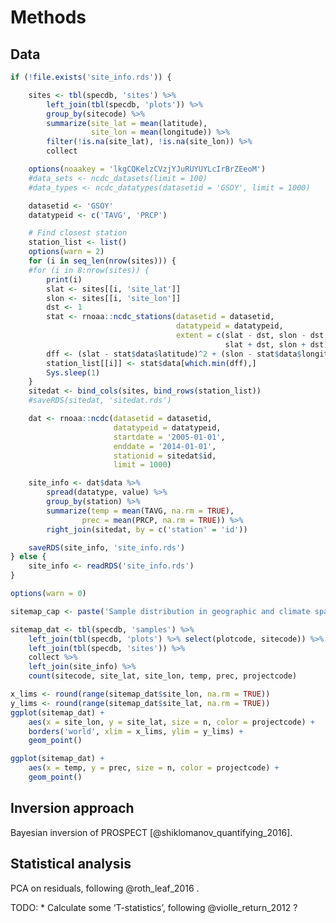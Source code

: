 # Methods

## Data

```r

if (!file.exists('site_info.rds')) {

    sites <- tbl(specdb, 'sites') %>%
        left_join(tbl(specdb, 'plots')) %>%
        group_by(sitecode) %>%
        summarize(site_lat = mean(latitude),
                  site_lon = mean(longitude)) %>%
        filter(!is.na(site_lat), !is.na(site_lon)) %>%
        collect

    options(noaakey = 'lkgCQKelzCVzjYJuRUYUYLcIrBrZEeoM')
    #data_sets <- ncdc_datasets(limit = 100)
    #data_types <- ncdc_datatypes(datasetid = 'GSOY', limit = 1000)

    datasetid <- 'GSOY'
    datatypeid <- c('TAVG', 'PRCP')

    # Find closest station
    station_list <- list()
    options(warn = 2)
    for (i in seq_len(nrow(sites))) {
    #for (i in 8:nrow(sites)) {
        print(i)
        slat <- sites[[i, 'site_lat']]
        slon <- sites[[i, 'site_lon']]
        dst <- 1
        stat <- rnoaa::ncdc_stations(datasetid = datasetid,
                                     datatypeid = datatypeid,
                                     extent = c(slat - dst, slon - dst, 
                                                slat + dst, slon + dst))
        dff <- (slat - stat$data$latitude)^2 + (slon - stat$data$longitude)^2
        station_list[[i]] <- stat$data[which.min(dff),]
        Sys.sleep(1)
    }
    sitedat <- bind_cols(sites, bind_rows(station_list))
    #saveRDS(sitedat, 'sitedat.rds')

    dat <- rnoaa::ncdc(datasetid = datasetid,
                       datatypeid = datatypeid,
                       startdate = '2005-01-01',
                       enddate = '2014-01-01',
                       stationid = sitedat$id,
                       limit = 1000)

    site_info <- dat$data %>%
        spread(datatype, value) %>%
        group_by(station) %>%
        summarize(temp = mean(TAVG, na.rm = TRUE),
                prec = mean(PRCP, na.rm = TRUE)) %>%
        right_join(sitedat, by = c('station' = 'id'))

    saveRDS(site_info, 'site_info.rds')
} else {
    site_info <- readRDS('site_info.rds')
}

options(warn = 0)

```

```r

sitemap_cap <- paste('Sample distribution in geographic and climate space')

sitemap_dat <- tbl(specdb, 'samples') %>%
    left_join(tbl(specdb, 'plots') %>% select(plotcode, sitecode)) %>%
    left_join(tbl(specdb, 'sites')) %>%
    collect %>%
    left_join(site_info) %>%
    count(sitecode, site_lat, site_lon, temp, prec, projectcode)

x_lims <- round(range(sitemap_dat$site_lon, na.rm = TRUE))
y_lims <- round(range(sitemap_dat$site_lat, na.rm = TRUE))
ggplot(sitemap_dat) + 
    aes(x = site_lon, y = site_lat, size = n, color = projectcode) +
    borders('world', xlim = x_lims, ylim = y_lims) +
    geom_point()

ggplot(sitemap_dat) + 
    aes(x = temp, y = prec, size = n, color = projectcode) + 
    geom_point()

```

## Inversion approach

Bayesian inversion of PROSPECT [@shiklomanov_quantifying_2016]. 

## Statistical analysis

PCA on residuals, following @roth_leaf_2016 .

TODO:
    * Calculate some 'T-statistics', following @violle_return_2012 ?

